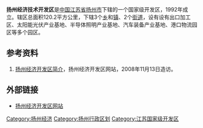 '''扬州经济技术开发区'''是[[中华人民共和国|中国]][[江苏省|江苏省]][[扬州市|扬州市]]下辖的一个国家级开发区，1992年成立。辖区总面积120.2平方公里，下辖3个[[乡|乡]]和[[镇|镇]]、2个[[街道_(行政区划)|街道]]，设有设有出口加工区、太阳能光伏产业基地、半导体照明产业基地、汽车装备产业基地、港口物流园区等多个园区。

==参考资料==
#[https://web.archive.org/web/20090810011746/http://www.zgyzedz.gov.cn/zs_info.php?id=14630 扬州经济开发区简介]，扬州经济开发区网站，2008年11月13日造访。

==外部链接==
*[https://web.archive.org/web/20081017085633/http://www.zgyzedz.gov.cn/ 扬州经济开发区网站]

{{扬州市行政区划}}
{{国家级经济技术开发区}}

[[Category:扬州经济|Category:扬州经济]]
[[Category:扬州行政区划|Category:扬州行政区划]]
[[Category:江苏国家级开发区|Category:江苏国家级开发区]]